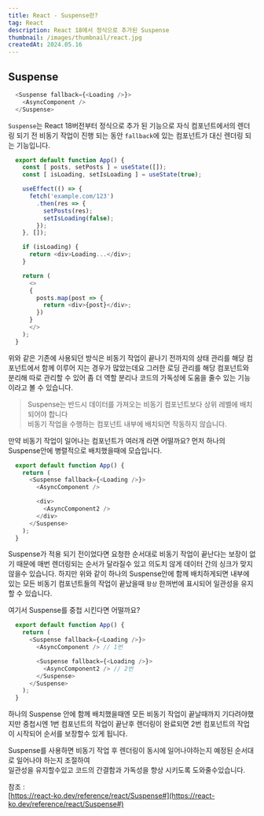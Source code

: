 ```yaml
---
title: React - Suspense란?
tag: React
description: React 18에서 정식으로 추가된 Suspense
thumbnail: /images/thumbnail/react.jpg
createdAt: 2024.05.16
---
```


## Suspense

```javascript
  <Suspense fallback={<Loading />}>
    <AsyncComponent />
  </Suspense>
```

`Suspense`는 React 18버전부터 정식으로 추가 된 기능으로 자식 컴포넌트에서의 렌더링 되기 전 비동기 작업이 진행
되는 동안 `fallback`에 있는 컴포넌트가 대신 렌더링 되는 기능입니다.

```javascript
  export default function App() {
    const [ posts, setPosts ] = useState([]);
    const [ isLoading, setIsLoading ] = useState(true);

    useEffect(() => {
      fetch('example.com/123')
        .then(res => {
          setPosts(res);
          setIsLoading(false);
        });
    }, []);

    if (isLoading) {
      return <div>Loading...</div>;
    }

    return (
      <>
      {
        posts.map(post => {
          return <div>{post}</div>;
        })
      }
      </>
    );
  }
```

위와 같은 기존에 사용되던 방식은 비동기 작업이 끝나기 전까지의 상태 관리를 해당 컴포넌트에서 함께 이루어 지는 경우가 많았는데요
그러한 로딩 관리를 해당 컴포넌트와 분리해 따로 관리할 수 있어 좀 더 역할 분리나 코드의 가독성에 도움을 줄수 있는 기능이라고 볼
수 있습니다.

> Suspense는 반드시 데이터를 가져오는 비동기 컴포넌트보다 상위 레벨에 배치 되어야 합니다 <br/>
비동기 작업을 수행하는 컴포넌트 내부에 배치되면 작동하지 않습니다. <br/>

만약 비동기 작업이 일어나는 컴포넌트가 여러개 라면 어떨까요? 먼저 하나의 Suspense안에 병렬적으로 배치했을때에 모습입니다.

```javascript
  export default function App() {
    return (
      <Suspense fallback={<Loading />}>
        <AsyncComponent />

        <div>
          <AsyncComponent2 />
        </div>
      </Suspense>
    );
  }
```

Suspense가 적용 되기 전이었다면 요청한 순서대로 비동기 작업이 끝난다는 보장이 없기 때문에 매번 렌더링되는 순서가
달라질수 있고 의도치 않게 데이터 간의 싱크가 맞지 않을수 있습니다. 하지만 위와 같이 하나의 Suspense안에 함께 배치하게되면
내부에 있는 모든 비동기 컴포넌트들의 작업이 끝났을때 `항상` 한꺼번에 표시되어 일관성을 유지할 수 있습니다.
<br/>

여기서 Suspense를 중첩 시킨다면 어떨까요?

```javascript
  export default function App() {
    return (
      <Suspense fallback={<Loading />}>
        <AsyncComponent /> // 1번

        <Suspense fallback={<Loading />}>
          <AsyncComponent2 /> // 2번
        </Suspense>
      </Suspense>
    );
  }
```

하나의 Suspense 안에 함께 배치했을때엔 모든 비동기 작업이 끝날때까지 기다려야했지만
중첩시엔 1번 컴포넌트의 작업이 끝난후 렌더링이 완료되면 2번 컴포넌트의 작업이 시작되어
순서를 보장할수 있게 됩니다.
<br/>

Suspense를 사용하면 비동기 작업 후 렌더링이 동시에 일어나야하는지 예정된 순서대로 일어나야 하는지 조절하여<br/>
일관성을 유지할수있고 코드의 간결함과 가독성을 향상 시키도록 도와줄수있습니다.
<br/>

참조 : <br/>
[https://react-ko.dev/reference/react/Suspense#](https://react-ko.dev/reference/react/Suspense#)